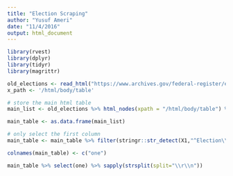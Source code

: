 ```yaml
---
title: "Election Scraping"
author: "Yusuf Ameri"
date: "11/4/2016"
output: html_document
---
```


```r
library(rvest)
library(dplyr)
library(tidyr)
library(magrittr)
```


```r
old_elections <- read_html("https://www.archives.gov/federal-register/electoral-college/scores.html")
x_path <- '/html/body/table'

# store the main html table
main_list <- old_elections %>% html_nodes(xpath = "/html/body/table") %>% html_table(fill=TRUE)

main_table <- as.data.frame(main_list)

# only select the first column
main_table <- main_table %>% filter(stringr::str_detect(X1,"^Election\\s")) %>% select(X1)

colnames(main_table) <- c("one")

main_table %>% select(one) %>% sapply(strsplit(split="\\r\\n"))
```
